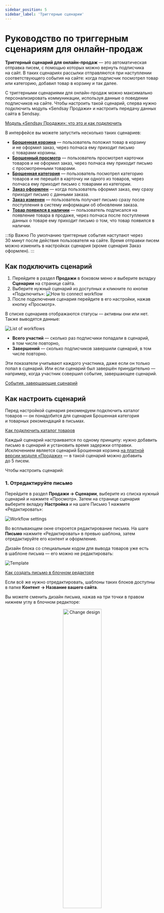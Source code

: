 ```yaml
---
sidebar_position: 5
sidebar_label: 'Триггерные сценарии'
---
```



# Руководство по триггерным сценариям для онлайн-продаж

**Триггерный сценарий для онлайн-продаж** — это автоматическая отправка писем, с&nbsp;помощью которых можно вернуть подписчика на&nbsp;сайт. В&nbsp;таких сценариях рассылки отправляются при наступлении соответствующего события на&nbsp;сайте: когда подписчик посмотрел товар или категорию, добавил товар в&nbsp;корзину и&nbsp;так далее.

С&nbsp;триггерными сценариями для онлайн-продаж можно максимально персонализировать коммуникации, используя данные о&nbsp;поведении подписчиков на&nbsp;сайте. Чтобы настроить такой сценарий, сперва нужно подключить модуль «Sendsay Продажи» и&nbsp;настроить передачу данных сайта в&nbsp;Sendsay.

[Модуль «Sendsay Продажи»: что это и как подключить](https://docs.sendsay.ru/ecom/how-to-connect-ecom)

В интерфейсе вы можете запустить несколько таких сценариев:

- [**Брошенная корзина**](https://docs.sendsay.ru/automations/triggers/abandoned-cart)&nbsp;&mdash; пользователь положил товар в&nbsp;корзину и&nbsp;не&nbsp;оформил заказ, через полчаса ему приходит письмо с&nbsp;товарами корзины.
- [**Брошенный просмотр**](https://docs.sendsay.ru/automations/triggers/browse-abandonment)&nbsp;&mdash; пользователь просмотрел карточки товаров и&nbsp;не&nbsp;оформил заказ, через полчаса ему приходит письмо с&nbsp;просмотренными товарами.
- [**Брошенная категория**](https://docs.sendsay.ru/automations/triggers/category-abandonment)&nbsp;&mdash; пользователь посмотрел категорию товаров и&nbsp;не&nbsp;перешёл в&nbsp;карточку ни&nbsp;одного из&nbsp;товаров, через полчаса ему приходит письмо с&nbsp;товарами из&nbsp;категории.
- [**Заказ оформлен**](https://docs.sendsay.ru/automations/triggers/order-confirmation)&nbsp;&mdash; когда пользователь оформил заказ, ему сразу приходит письмо с данными заказа.
- [**Заказ изменен**](https://docs.sendsay.ru/automations/triggers/order-change)&nbsp;&mdash; пользователь получает письмо сразу после поступления в систему информации об обновлении заказа.
- [**Товар появился в наличии**](https://docs.sendsay.ru/automations/triggers/product-in-stock)&nbsp;&mdash; пользователь подписался на появление товара в продаже, через полчаса после поступления данных о товаре ему приходит письмо о том, что товар появился в наличии.

:::tip Важно
По&nbsp;умолчанию триггерные события наступают через 30&nbsp;минут после действия пользователя на&nbsp;сайте. Время отправки писем можно изменить в&nbsp;настройках сценария (кроме сценария Заказ оформлен).
:::

## Как подключить сценарий

1. Перейдите в&nbsp;раздел **Продажи** в&nbsp;боковом меню и&nbsp;выберите вкладку **Сценарии** на&nbsp;странице сайта.
2. Выберите нужный сценарий из&nbsp;доступных и&nbsp;кликните по&nbsp;кнопке &laquo;Подключить&raquo;:
   ![How to connect workflow](/img/ecom/ecom-triggers/how-to-connect-workflow.png)
3. После подключения сценария перейдите в его настройки, нажав кнопку «Просмотр».

В&nbsp;списке сценариев отображаются статусы&nbsp;&mdash; активны они или нет. Также выводятся данные:

![List of workflows](/img/ecom/ecom-triggers/list-of-workflows.png)

- **Всего участий**&nbsp;&mdash; сколько раз подписчики попадали в&nbsp;сценарий, в&nbsp;том числе повторно,
- **Завершений**&nbsp;&mdash; сколько подписчиков завершили сценарий, в&nbsp;том числе повторно.

Эти показатели учитывают каждого участника, даже если он&nbsp;только попал в&nbsp;сценарий. Или если сценарий был завершён принудительно&nbsp;&mdash; например, когда участник совершил событие, завершающее сценарий.

[События, завершающие сценарий](https://docs.sendsay.ru/ecom/how-to-connect-ecom#события-завершающие-сценарий)

## Как настроить сценарий

Перед настройкой сценария рекомендуем подключить каталог товаров&nbsp;&mdash; он&nbsp;понадобится для сценария Брошенная категория и&nbsp;товарных рекомендаций в&nbsp;письмах.

[Как подключить каталог товаров](https://docs.sendsay.ru/ecom/product-catalog)

Каждый сценарий настраивается по&nbsp;одному принципу: нужно добавить письмо в&nbsp;сценарий и&nbsp;установить время задержки отправки. Исключением является сценарий Брошенная корзина [на&nbsp;платной версии модуля &laquo;Продажи&raquo;](https://docs.sendsay.ru/ecom/how-to-connect-ecom#возможности-версий)&nbsp;&mdash; в&nbsp;такой сценарий можно добавить до&nbsp;5&nbsp;писем.

Чтобы настроить сценарий:

### 1. Отредактируйте письмо

Перейдите в&nbsp;раздел **Продажи &rarr; Сценарии**, выберите из&nbsp;списка нужный сценарий и&nbsp;нажмите &laquo;Просмотр&raquo;. Затем на&nbsp;странице сценария выберите вкладку **Настройка** и&nbsp;на&nbsp;шаге Письмо 1&nbsp;нажмите &laquo;Редактировать&raquo;:

![Workflow settings](/img/ecom/ecom-triggers/workflow-settings.png)

Во&nbsp;всплывающем окне откроется редактирование письма. На&nbsp;шаге **Письмо** нажмите &laquo;Редактировать&raquo; в&nbsp;превью шаблона, затем отредактируйте его контент и&nbsp;оформление.

<Tabs>
<TabItem value="key1" label="Редактирование шаблона" default>

Дизайн блока со&nbsp;специальным кодом для вывода товаров уже есть в&nbsp;шаблоне письма&nbsp;&mdash; его можно не&nbsp;редактировать:

![Template](/img/ecom/ecom-triggers/template.png)

[Как создать письмо в блочном редакторе](https://docs.sendsay.ru/videolessons/email-campaigns/drag-and-drop-editor)

Если всё&nbsp;же нужно отредактировать, шаблоны таких блоков доступны в&nbsp;папке **Контент &rarr; Название вашего сайта**.

</TabItem>
<TabItem value="key2" label="Изменение дизайна">

Вы&nbsp;можете сменить дизайн письма, нажав на&nbsp;три точки в&nbsp;правом нижнем углу в&nbsp;блочном редакторе:

<p align="center">
  <img width="50%" src={changeDesign} alt="Change design" />
</p>

Если вы&nbsp;сменили дизайн письма, в&nbsp;макет нужно добавить команду подстановки&nbsp;&mdash; чтобы сценарий заработал. Для этого перетащите в&nbsp;письмо HTML-блок и&nbsp;задайте отступ 0&nbsp;справа и&nbsp;слева, затем пропишите в&nbsp;блоке код шаблона:

- для сценария Брошенный просмотр:<br/>
  `[% draft("id","mysite.ru_product_view") %]`

- для сценария Брошенная корзина:<br/>
  `[% draft("id","mysite.ru_basket") %]`

- для сценария Брошенная категория:<br/>
  `[% draft("id","mysite.ru_category_view") %]`

Где `mysite.ru` — название подключенного сайта. Например, так будет выглядеть код для сайта Sendsay:

```
[% draft("id","sendsay.ru_category_view") %]
```

![How to insert the code](/img/ecom/ecom-triggers/change-design1.gif)

[Как создать письмо в блочном редакторе](https://docs.sendsay.ru/videolessons/email-campaigns/drag-and-drop-editor)

</TabItem>
<TabItem value="key3" label="Свой шаблон в HTML">
Если вы&nbsp;используете свой шаблон в&nbsp;HTML, в&nbsp;нём нужно сверстать блок с&nbsp;выводом товаров. Как это сделать&nbsp;&mdash; читайте в&nbsp;статье по&nbsp;ссылке ниже.<br/><br/>

[Шаблонизатор PROScript](https://docs.sendsay.ru/ecom/ecom-proscript)

</TabItem>
</Tabs>

Когда контент письма готов, сохраните его и&nbsp;вернитесь к&nbsp;редактированию письма. На&nbsp;шаге **Письмо** задайте рассылке нужные настройки: **Имя отправителя**, **Email отправителя** и&nbsp;**Тему письма**.

### 2. Посмотрите письмо, подставив данные подписчика

Этот пункт необязательный, но&nbsp;он&nbsp;поможет понять, что в&nbsp;письме всё работает так, как вы&nbsp;ожидаете. Для этого:

1. Перейдите на&nbsp;страницу нужного сценария и&nbsp;откройте вкладку **Настройка**.
2. Выберите письмо и&nbsp;нажмите &laquo;Просмотреть&raquo;:

   ![How to view an email with subscriber data](/img/ecom/ecom-triggers/how-to-view-email.png)

3. В&nbsp;правом верхнем углу кликните по&nbsp;ссылке &laquo;Без персонализации&raquo; и&nbsp;выберите пункт **Выбрать подписчика**.
4. В&nbsp;новом окне введите email-адрес подписчика и&nbsp;нажмите «Выбрать подписчика»:

   ![How to view an email with subscriber data](/img/ecom/ecom-triggers/how-to-view-email1.gif)

   Адрес подписчика можно взять из&nbsp;раздела **Продажи &rarr; Просмотр событий**. Для этого отфильтруйте таблицу по&nbsp;нужному событию.

Посмотреть письмо с&nbsp;данными подписчика можно также в&nbsp;редакторе письма:

1. Выберите нужный шаблон письма в&nbsp;разделе **Контент** и&nbsp;перейдите к&nbsp;его редактированию.
2. В&nbsp;самом верху экрана кликните по&nbsp;иконке предпросмотра:
   <p align="center">
     <img width="50%" src={preview} alt="Preview" />
   </p>
3. Справа появится меню предпросмотра&nbsp;&mdash; выберите пункт **Посмотреть письмо с&nbsp;данными конкретного подписчика**, введите email и&nbsp;нажмите кнопку &laquo;Применить&raquo;.
   <p align="center">
     <img width="50%" src={preview1} alt="Preview" />
   </p>

После этого вернитесь на&nbsp;страницу сценария.

### 3. Настройте время задержки отправки

На&nbsp;шаге **Время задержки** нажмите &laquo;Изменить&raquo; и&nbsp;установите нужное время:

<p align="center">
  <img width="50%" src={delayTime} alt="Delay time" />
</p>

:::tip Важно
Отправка первого письма в&nbsp;сценарии запускается автоматически через 30&nbsp;минут после наступления события&nbsp;&mdash; это время можно увеличить вручную. Если вы&nbsp;хотите уменьшить или увеличить время задержки для всех сценариев вашего аккаунта, <SupportLink>напишите в чат поддержки</SupportLink>.
:::

### 4. Добавьте другие письма (опционально)

Вы&nbsp;можете добавить до&nbsp;5&nbsp;писем в&nbsp;сценарий Брошенная корзина, если используете платную версию модуля &laquo;Продажи&raquo;. Чтобы создать цепочку из&nbsp;нескольких писем, нажмите &laquo;Добавить письмо&raquo; при настройке сценария:

![How to add a second email](/img/ecom/ecom-triggers/how-to-add-second-email.png)

При добавлении новых писем в&nbsp;цепочку повторите пункты 1&ndash;3.

## Как удалить письмо из&nbsp;сценария

Первое письмо сценария нельзя удалить. Вы&nbsp;можете его отредактировать или заменить шаблон. Если необходимо удалить другие письма из&nbsp;сценария:

1. Перейдите во&nbsp;вкладку **Настройка** на&nbsp;странице сценария и&nbsp;выберите нужное письмо.
2. Откройте раскрывающийся список у кнопки &laquo;Редактировать&raquo; и&nbsp;выберите пункт **Удалить шаг**:

   ![How to delete email](/img/ecom/ecom-triggers/how-to-delete-email.png)

## Как активировать сценарий

Когда все письма триггерной цепочки добавлены в&nbsp;сценарий, а&nbsp;время задержки установлено, нажмите зелёную кнопку &laquo;Активировать&raquo; в&nbsp;правом верхнем углу на&nbsp;странице сценария, чтобы запустить его в&nbsp;работу:

![Activate the workflow](/img/ecom/ecom-triggers/activate-the-workflow.png)

После активации кнопка &laquo;На&nbsp;паузу&raquo; приостановит выпуск рассылок по&nbsp;сценарию.

![Pause the workflow](/img/ecom/ecom-triggers/pause-the-workflow.png)

## Как узнать статистику по&nbsp;сценарию

После запуска триггерного сценария система собирает статистику по&nbsp;основным показателям самого сценария. Чтобы посмотреть показатели, перейдите на&nbsp;страницу сценария: во&nbsp;вкладке **Сводка** собрана статистика по&nbsp;сценарию и&nbsp;всем выпускам в&nbsp;одной таблице.

В&nbsp;статистике по&nbsp;сценарию выводятся данные:

![Statistics](/img/ecom/ecom-triggers/statistics.png)

- **Проходят сценарий**&nbsp;&mdash; количество подписчиков, которые попали в&nbsp;сценарий и&nbsp;стоят в&nbsp;очереди на&nbsp;получение хотя&nbsp;бы одного письма из&nbsp;цепочки в&nbsp;текущий момент.
- **Завершений сценария**&nbsp;&mdash; число подписчиков, которые получили все письма сценария, а&nbsp;также тех, кто завершил его досрочно: например, если подписчик сделал заказ или для него вручную завершили сценарий.
- **Сделано заказов**&nbsp;&mdash; количество совершенных заказов подписчиками, перешедшими на&nbsp;сайт из&nbsp;рассылок сценария.
- **Сумма**&nbsp;&mdash; сумма всех покупок, которые оплатили подписчики, перешедшие на&nbsp;сайт из&nbsp;рассылок сценария.

Ниже отображается таблица со&nbsp;статистикой по&nbsp;отправленным выпускам, которые участвовали в&nbsp;этом сценарии&nbsp;&mdash; её&nbsp;можно экспортировать в&nbsp;формате .xlsx или .csv. Здесь также можно отфильтровать таблицу по&nbsp;периоду и&nbsp;конкретному выпуску:

![Filter and export](/img/ecom/ecom-triggers/filter-and-export.png)

## Как посмотреть историю событий для конкретного подписчика

В&nbsp;разделе **Продажи &rarr; Просмотр событий** выводится информация о&nbsp;событиях&nbsp;&mdash; как тот или иной пользователь &laquo;гулял&raquo; по&nbsp;страницам сайта: просматривал категории и&nbsp;товары, добавлял товары в&nbsp;корзину или оформлял заказ:

![Event viewing](/img/ecom/ecom-triggers/event-viewing.png)

Здесь собраны данные о&nbsp;контактах и&nbsp;их&nbsp;действиях на&nbsp;сайте. Кликните на&nbsp;строку таблицы, чтобы открыть карточку подписчика. Во&nbsp;вкладке **Продажи → Действия на сайте** вы&nbsp;увидите все события, которые совершил подписчик на&nbsp;сайте:

![Subscriber events](/img/ecom/ecom-triggers/subscriber-events.png)

При клике на&nbsp;конкретное событие можно получить более подробную информацию о&nbsp;событии: какой товар посмотрел подписчик или что именно он&nbsp;положил в&nbsp;корзину.

![Event details](/img/ecom/ecom-triggers/event-details.gif)

Если подписчик положил товары в корзину, посмотреть их можно во вкладке **Продажи → Корзина**:

![Shopping cart](/img/ecom/ecom-triggers/shopping-cart.png)

:::tip Важно
Увидеть название, ссылки и картинки товаров, а также общую сумму корзины во вкладке **Корзина** можно только в том случае, если настроена передача этих данных в Sendsay.
:::

Если же подписчик оформлял заказы, информация о них будет храниться во вкладке **Заказы**. При клике на конкретный заказ можно увидеть его детали:

![Orders](/img/ecom/ecom-triggers/orders.png)

Посмотреть подписки на избранное, товары в наличии и предзаказы можно в соседней вкладке **Избранное и подписки**.

[Как посмотреть историю событий сайта](https://docs.sendsay.ru/ecom/how-to-connect-ecom/#как-посмотреть-историю-событий-сайта)

## Как узнать статус участника в&nbsp;сценарии

На&nbsp;странице триггерного сценария собраны данные о&nbsp;контактах&nbsp;&mdash; тех, кто проходит или уже завершил сценарий. Эти данные могут пригодиться, например, если вам нужно перенести подписчиков с&nbsp;одинаковым статусом в&nbsp;отдельный список.

Чтобы узнать статус подписчика в&nbsp;сценарии, выберите нужный сценарий и&nbsp;нажмите &laquo;Просмотр&raquo;. Затем на&nbsp;странице сценария откройте вкладку **Просмотр подписчиков**. Здесь находится таблица с&nbsp;тремя колонками: адресами контактов, статусом прохождения сценария и&nbsp;датой&nbsp;&mdash; когда тот или иной подписчик совершил последнее действие на&nbsp;сайте:

![Subscriber statuses](/img/ecom/ecom-triggers/subscriber-statuses.png)

Есть несколько статусов прохождения сценария:

- **Проходит сценарий**&nbsp;&mdash; когда подписчик попал в&nbsp;сценарий и&nbsp;стоит в&nbsp;очереди на&nbsp;получение хотя&nbsp;бы одного письма цепочки;
- **На&nbsp;паузе**&nbsp;&mdash; когда работа сценария приостановлена для конкретного подписчика;
- **Исключен принудительно**&nbsp;&mdash; когда наступило событие, завершившее сценарий, либо сценарий для подписчика завершили вручную. Система подскажет точную причину при наведении на&nbsp;иконку `i`.
- **Завершено**&nbsp;&mdash; когда подписчик получил все письма сценария.

По&nbsp;этому&nbsp;же принципу можно настроить фильтр в&nbsp;таблице:

![Filter statuses](/img/ecom/ecom-triggers/filter-statuses.png)

Ещё здесь можно завершить сценарий для конкретного подписчика, добавить его в&nbsp;список или вовсе удалить из&nbsp;базы.

### Как вручную завершить сценарий для конкретного подписчика

Чтобы завершить сценарий для конкретных подписчиков, выберите нужные контакты и&nbsp;отметьте их&nbsp;галочкой слева от&nbsp;адреса. Затем нажмите &laquo;Завершить сценарий&raquo;:

![Forced termination](/img/ecom/ecom-triggers/forced-termination.png)

### Как добавить подписчика в&nbsp;список

Если хотите добавить конкретных подписчиков в&nbsp;список, выберите нужные контакты и&nbsp;отметьте их&nbsp;галочкой слева от&nbsp;адреса. После этого откройте список у кнопки &laquo;Завершить сценарий&raquo; и&nbsp;выберите пункт **Добавить в&nbsp;список**:

![List entry](/img/ecom/ecom-triggers/list-entry.png)

Затем выберите нужный список и&nbsp;нажмите синюю кнопку &laquo;Добавить&raquo;.

[Что такое список контактов](https://docs.sendsay.ru/subscribers/lists-and-segments/what-is-list)

### Как удалить подписчика из&nbsp;базы

Чтобы удалить подписчиков из&nbsp;базы, выберите нужные контакты и&nbsp;отметьте их&nbsp;галочкой слева от&nbsp;адреса. После откройте список у кнопки &laquo;Завершить сценарий&raquo; и&nbsp;выберите пункт **Удалить из&nbsp;базы**:

![How to delete subscribers](/img/ecom/ecom-triggers/delete-subscribers.png)

**Читайте также:**<br/>
[Где следить за статистикой](https://docs.sendsay.ru/statistics/where-to-track-statistics)<br/>
[Всё про статистические отчёты](https://docs.sendsay.ru/statistics/all-about-campaign-reports)
